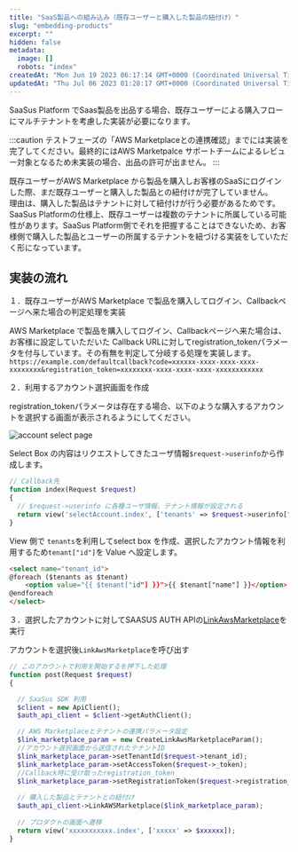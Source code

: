 ```yaml
---
title: "SaaS製品への組み込み（既存ユーザーと購入した製品の紐付け）"
slug: "embedding-products"
excerpt: ""
hidden: false
metadata: 
  image: []
  robots: "index"
createdAt: "Mon Jun 19 2023 06:17:14 GMT+0000 (Coordinated Universal Time)"
updatedAt: "Thu Jul 06 2023 01:28:17 GMT+0000 (Coordinated Universal Time)"
---
```


SaaSus Platform でSaas製品を出品する場合、既存ユーザーによる購入フローにマルチテナントを考慮した実装が必要になります。

:::caution
テストフェーズの「AWS Marketplaceとの連携確認」までには実装を完了してください。最終的にはAWS Marketpalce サポートチームによるレビュー対象となるため未実装の場合、出品の許可が出ません。
:::

既存ユーザーがAWS Marketplace  から製品を購入しお客様のSaaSにログインした際、まだ既存ユーザーと購入した製品との紐付けが完了していません。  
理由は、購入した製品はテナントに対して紐付けが行う必要があるためです。SaaSus Platformの仕様上、既存ユーザーは複数のテナントに所属している可能性があります。SaaSus Platform側でそれを把握することはできないため、お客様側で購入した製品とユーザーの所属するテナントを紐づける実装をしていただく形になっています。

## 実装の流れ

１．既存ユーザーがAWS Marketplace で製品を購入してログイン、Callbackページへ来た場合の判定処理を実装

AWS Marketplace で製品を購入してログイン、Callbackページへ来た場合は、お客様に設定していただいた Callback URLに対してregistration_tokenパラメータを付与しています。その有無を判定して分岐する処理を実装します。  
`https://example.com/defaultcallback?code=xxxxxx-xxxx-xxxx-xxxx-xxxxxxxx&registration_token=xxxxxxxx-xxxx-xxxx-xxxx-xxxxxxxxxxxx`

２．利用するアカウント選択画面を作成

registration_tokenパラメータは存在する場合、以下のような購入するアカウントを選択する画面が表示されるようにしてください。

![account select page](/img/aws-marketplace-integration/account-select-page.png)

Select Box の内容はリクエストしてきたユーザ情報`$request->userinfo`から作成します。




<Tabs>
<TabItem value="php" label="PHP">

```php
// Callback先
function index(Request $request)
{
  // $request->userinfo に各種ユーザ情報、テナント情報が設定される
  return view('selectAccount.index', ['tenants' => $request->userinfo["tenants"]]);
}
```

</TabItem>
</Tabs>

View 側で `tenants`を利用してselect box を作成、選択したアカウント情報を利用するため`tenant["id"]`を Value へ設定します。

<Tabs>
<TabItem value="html" label="HTML">

```html
<select name="tenant_id">
@foreach ($tenants as $tenant)
    <option value="{{ $tenant["id"] }}">{{ $tenant["name"] }}</option>
@endforeach
</select>
```

</TabItem>
</Tabs>

３．選択したアカウントに対してSAASUS AUTH APIの[LinkAwsMarketplace](https://docs.saasus.io/reference/linkawsmarketplace)を実行

アカウントを選択後`LinkAwsMarketplace`を呼び出す

<Tabs>
<TabItem value="php" label="PHP">

```php
// このアカウントで利用を開始するを押下した処理
function post(Request $request)
{

  // SaaSus SDK 利用
  $client = new ApiClient();
  $auth_api_client = $client->getAuthClient();

  // AWS Marketplaceとテナントの連携パラメータ設定
  $link_marketplace_param = new CreateLinkAwsMarketplaceParam();
  //アカウント選択画面から送信されたテナントID
  $link_marketplace_param->setTenantId($request->tenant_id);
  $link_marketplace_param->setAccessToken($request->_token);
  //Callback時に受け取ったregistration_token
  $link_marketplace_param->setRegistrationToken($request->registration_token);
  
  // 購入した製品とテナントとの紐付け
  $auth_api_client->LinkAWSMarketplace($link_marketplace_param);
  
  // プロダクトの画面へ遷移
  return view('xxxxxxxxxxx.index', ['xxxxx' => $xxxxxx]);
}
```

</TabItem>
</Tabs>

